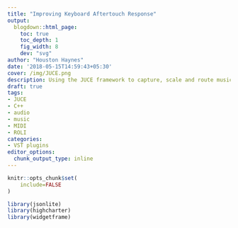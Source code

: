 ---
title: "Improving Keyboard Aftertouch Response"
output:
  blogdown::html_page:
    toc: true
    toc_depth: 1
    fig_width: 8
    dev: "svg"
author: "Houston Haynes"
date: '2018-05-15T14:59:43+05:30'
cover: /img/JUCE.png
description: Using the JUCE framework to capture, scale and route music performance data
draft: true
tags:
- JUCE
- C++
- audio
- music
- MIDI
- ROLI
categories: 
- VST plugins
editor_options: 
  chunk_output_type: inline
---
```{r setup, include=FALSE}
knitr::opts_chunk$set(
	include=FALSE
)

library(jsonlite)
library(highcharter)
library(widgetframe)
```

